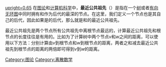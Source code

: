 {{Otheruses|subject=图论和计算机科学中的概念|other=生物学中的最近公共祖先|最近共同祖先 (生物)}}
[[File:Lowest_common_ancestor.svg|upright=0.65]]
在[[图论|图论]]和[[计算机科学|计算机科学]]中，'''最近公共祖先'''（{{lang-en|lowest common ancestor}}）是指在一个[[树_(图论)|树]]或者[[有向无环图|有向无环图]]中同时拥有{{mvar|v}}和{{mvar|w}}作为后代的最深的节点。在这里，我们定义一个节点也是其自己的后代，因此如果{{mvar|v}}是{{mvar|w}}的后代，那么{{mvar|w}}就是{{mvar|v}}和{{mvar|w}}的最近公共祖先。

最近公共祖先是两个节点所有公共祖先中离根节点最远的，计算最近公共祖先和根节点的长度往往是有用的。比如为了计算树中两个节点''v''和''w''之间的距离，可以使用以下方法：分别计算由''v''到根节点和''w''到根节点的距离，两者之和减去最近公共祖先到根节点的距离的两倍即可得到''v''到''w''的距离。

{{DEFAULTSORT:lowest common ancestor}}
[[Category:图论|Category:图论]]
[[Category:离散数学|Category:离散数学]]